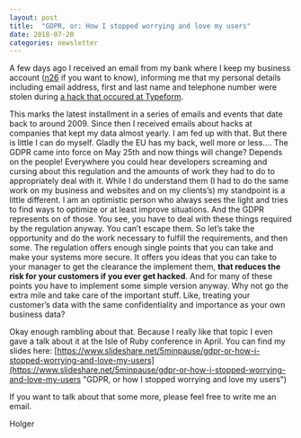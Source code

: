 ```yaml
---
layout: post
title:  "GDPR, or: How I stopped worrying and love my users"
date: 2018-07-20
categories: newsletter
---
```

A few days ago I received an email from my bank where I keep my business account ([n26](https://n26.com) if you want to know), informing me that my personal details including email address, first and last name and telephone number were stolen during [a hack that occured at Typeform](https://latesthackingnews.com/2018/07/02/typeform-breach-exposed-user-data/).
<!--more-->
This marks the latest installment in a series of emails and events that date back to around 2009. Since then I received emails about hacks at companies that kept my data almost yearly. I am fed up with that. But there is little I can do myself. Gladly the EU has my back, well more or less…. The GDPR came into force on May 25th and now things will change? Depends on the people! Everywhere you could hear developers screaming and cursing about this regulation and the amounts of work they had to do to appropriately deal with it. While I do understand them (I had to do the same work on my business and websites and on my clients’s) my standpoint is a little different. I am an optimistic person who always sees the light and tries to find ways to optimize or at least improve situations. And the GDPR represents on of those. You see, you have to deal with these things required by the regulation anyway. You can’t escape them. So let’s take the opportunity and do the work necessary to fulfill the requirements, and then some.
The regulation offers enough single points that you can take and make your systems more secure. It offers you ideas that you can take to your manager to get the clearance the implement them, **that reduces the risk for your customers if you ever get hacked**. And for many of these points you have to implement some simple version anyway. Why not go the extra mile and take care of the important stuff. Like, treating your customer’s data with the same confidentiality and importance as your own business data?

Okay enough rambling about that. Because I really like that topic I even gave a talk about it at the Isle of Ruby conference in April. You can find my slides here: [https://www.slideshare.net/5minpause/gdpr-or-how-i-stopped-worrying-and-love-my-users](https://www.slideshare.net/5minpause/gdpr-or-how-i-stopped-worrying-and-love-my-users "GDPR, or how I stopped worrying and love my users")

If you want to talk about that some more, please feel free to write me an email.

Holger

